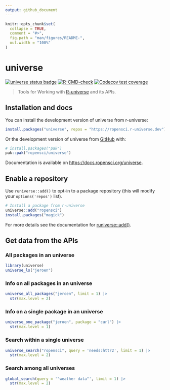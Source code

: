 ```yaml
---
output: github_document
---
```


<!-- README.md is generated from README.Rmd. Please edit that file -->

```r
knitr::opts_chunk$set(
  collapse = TRUE,
  comment = "#>",
  fig.path = "man/figures/README-",
  out.width = "100%"
)
```

# universe 

<!-- badges: start -->
[![universe status badge](https://ropensci.r-universe.dev/badges/universe)](https://ropensci.r-universe.dev)
[![R-CMD-check](https://github.com/ropensci/universe/actions/workflows/R-CMD-check.yaml/badge.svg)](https://github.com/ropensci/universe/actions/workflows/R-CMD-check.yaml)
[![Codecov test coverage](https://codecov.io/gh/ropensci/universe/graph/badge.svg)](https://app.codecov.io/gh/ropensci/universe)
<!-- badges: end -->

> Tools for Working with [R-universe](https://r-universe.dev) and its APIs.

## Installation and docs

You can install the development version of universe from r-universe:

``` r
install.packages("universe", repos = "https://ropensci.r-universe.dev")
```

Or the development version of universe from [GitHub](https://github.com/) with:

``` r
# install.packages("pak")
pak::pak("ropensci/universe")
```

Documentation is available on <https://docs.ropensci.org/universe>.
 
## Enable a repository

Use `runiverse::add()` to opt-in to a package repository (this will modify your `options('repos')` list).

``` r
# Install a package from r-universe
universe::add("ropensci")
install.packages("magick")
```

For more details see the documentation for [runiverse::add()](https://docs.ropensci.org/universe/reference/add.html).

## Get data from the APIs

### All packages in an universe

```r
library(universe)
universe_ls("jeroen")
```

### Info on all packages in an universe

```r
universe_all_packages("jeroen", limit = 1) |>
  str(max.level = 2)
```

### Info on a single package in an universe

```r
universe_one_package("jeroen", package = "curl") |>
  str(max.level = 1)
```

### Search within a single universe

```r
universe_search("ropensci", query = 'needs:httr2', limit = 1) |>
  str(max.level = 2)
```

### Search among all universes

```r
global_search(query = '"weather data"', limit = 1) |>
  str(max.level = 2)
```
